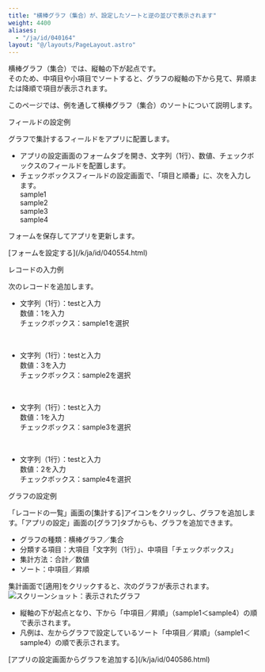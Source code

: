 ```yaml
---
title: "横棒グラフ（集合）が、設定したソートと逆の並びで表示されます"
weight: 4400
aliases:
  - "/ja/id/040164"
layout: "@/layouts/PageLayout.astro"
---
```




横棒グラフ（集合）では、縦軸の下が起点です。  
そのため、中項目や小項目でソートすると、グラフの縦軸の下から見て、昇順または降順で項目が表示されます。

このページでは、例を通して横棒グラフ（集合）のソートについて説明します。

<Heading id="app_qa_bar_chart_10">フィールドの設定例</Heading>

グラフで集計するフィールドをアプリに配置します。

* アプリの設定画面のフォームタブを開き、文字列（1行）、数値、チェックボックスのフィールドを配置します。  
* チェックボックスフィールドの設定画面で、「項目と順番」に、次を入力します。  
  sample1  
  sample2  
  sample3  
  sample4  

フォームを保存してアプリを更新します。

<Reference>
[フォームを設定する](/k/ja/id/040554.html)

</Reference>

<Heading id="app_qa_bar_chart_20">レコードの入力例</Heading>

次のレコードを追加します。

* 文字列（1行）：testと入力  
  数値：1を入力  
  チェックボックス：sample1を選択  
<br />  

* 文字列（1行）：testと入力  
  数値：3を入力  
  チェックボックス：sample2を選択  
<br />  

* 文字列（1行）：testと入力  
  数値：1を入力  
  チェックボックス：sample3を選択  
<br />  

* 文字列（1行）：testと入力  
  数値：2を入力  
  チェックボックス：sample4を選択  

<Heading id="app_qa_bar_chart_30">グラフの設定例</Heading>

「レコードの一覧」画面の[集計する]アイコンをクリックし、グラフを追加します。「アプリの設定」画面の[グラフ]タブからも、グラフを追加できます。

* グラフの種類：横棒グラフ／集合  
* 分類する項目：大項目「文字列（1行）」、中項目「チェックボックス」  
* 集計方法：合計／数値  
* ソート：中項目／昇順  

集計画面で[適用]をクリックすると、次のグラフが表示されます。
<Img src="/k/kintone/img-ja/bar_chart01.png" alt="スクリーンショット：表示されたグラフ" />

* 縦軸の下が起点となり、下から「中項目／昇順」（sample1＜sample4）の順で表示されます。  
* 凡例は、左からグラフで設定しているソート「中項目／昇順」（sample1＜sample4）の順で表示されます。

<Reference>
[アプリの設定画面からグラフを追加する](/k/ja/id/040586.html)

</Reference>
